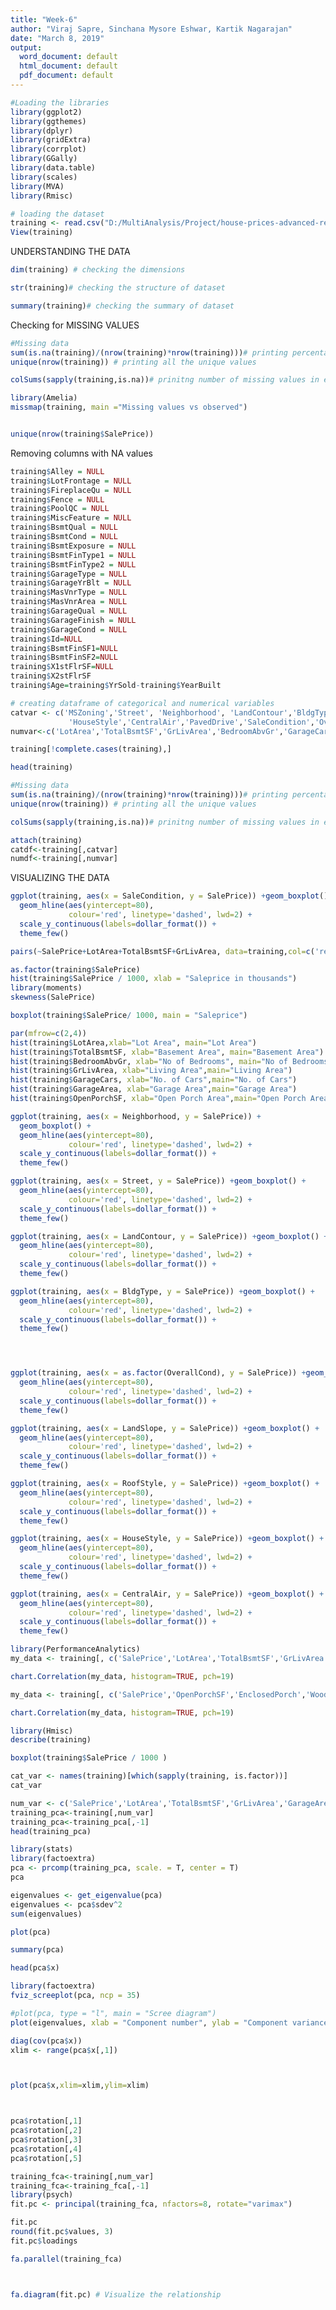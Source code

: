 ---
title: "Week-6"
author: "Viraj Sapre, Sinchana Mysore Eshwar, Kartik Nagarajan"
date: "March 8, 2019"
output:
  word_document: default
  html_document: default
  pdf_document: default
---
```{r}
#Loading the libraries
library(ggplot2)
library(ggthemes)
library(dplyr)
library(gridExtra)
library(corrplot)
library(GGally)
library(data.table)
library(scales)
library(MVA)
library(Rmisc)

```

```{r}
# loading the dataset
training <- read.csv("D:/MultiAnalysis/Project/house-prices-advanced-regression-techniques/Data.csv.csv")
View(training)

```

UNDERSTANDING THE DATA

```{r}
dim(training) # checking the dimensions
```

```{r}
str(training)# checking the structure of dataset
```

```{r}
summary(training)# checking the summary of dataset
```

Checking for MISSING VALUES

```{r}
#Missing data
sum(is.na(training)/(nrow(training)*nrow(training)))# printing percentage of missing data
unique(nrow(training)) # printing all the unique values

colSums(sapply(training,is.na))# prinitng number of missing values in each column 

```

```{r}
library(Amelia)
missmap(training, main ="Missing values vs observed")
```


```{r}


```

```{r}
unique(nrow(training$SalePrice))
```

Removing columns with NA values 

```{r}
training$Alley = NULL 
training$LotFrontage = NULL
training$FireplaceQu = NULL
training$Fence = NULL
training$PoolQC = NULL 
training$MiscFeature = NULL 
training$BsmtQual = NULL 
training$BsmtCond = NULL 
training$BsmtExposure = NULL 
training$BsmtFinType1 = NULL 
training$BsmtFinType2 = NULL
training$GarageType = NULL
training$GarageYrBlt = NULL
training$MasVnrType = NULL 
training$MasVnrArea = NULL 
training$GarageQual = NULL 
training$GarageFinish = NULL 
training$GarageCond = NULL
training$Id=NULL
training$BsmtFinSF1=NULL
training$BsmtFinSF2=NULL
training$X1stFlrSF=NULL
training$X2stFlrSF
training$Age=training$YrSold-training$YearBuilt

```

```{r}
# creating dataframe of categorical and numerical variables
catvar <- c('MSZoning','Street', 'Neighborhood', 'LandContour','BldgType', 'LandSlope', 'RoofStyle',
             'HouseStyle','CentralAir','PavedDrive','SaleCondition','OverallCond' )
numvar<-c('LotArea','TotalBsmtSF','GrLivArea','BedroomAbvGr','GarageCars','GarageArea','OpenPorchSF','EnclosedPorch','WoodDeckSF','PoolArea','Age')


```


```{r}
training[!complete.cases(training),]
```


```{r}
head(training)
```

```{r}
#Missing data
sum(is.na(training)/(nrow(training)*nrow(training)))# printing percentage of missing data
unique(nrow(training)) # printing all the unique values

colSums(sapply(training,is.na))# prinitng number of missing values in each column 

```


```{r}
attach(training)  
catdf<-training[,catvar]
numdf<-training[,numvar]

```

VISUALIZING THE DATA


```{r}
ggplot(training, aes(x = SaleCondition, y = SalePrice)) +geom_boxplot() +
  geom_hline(aes(yintercept=80), 
             colour='red', linetype='dashed', lwd=2) +
  scale_y_continuous(labels=dollar_format()) +
  theme_few()

```

```{r}
pairs(~SalePrice+LotArea+TotalBsmtSF+GrLivArea, data=training,col=c('red','blue','green'))

```

```{r}
as.factor(training$SalePrice)
hist(training$SalePrice / 1000, xlab = "Saleprice in thousands")
library(moments)
skewness(SalePrice)
```

```{r}
boxplot(training$SalePrice/ 1000, main = "Saleprice")
```


```{r}
par(mfrow=c(2,4))
hist(training$LotArea,xlab="Lot Area", main="Lot Area")
hist(training$TotalBsmtSF, xlab="Basement Area", main="Basement Area")
hist(training$BedroomAbvGr, xlab="No of Bedrooms", main="No of Bedrooms")
hist(training$GrLivArea, xlab="Living Area",main="Living Area")
hist(training$GarageCars, xlab="No. of Cars",main="No. of Cars")
hist(training$GarageArea, xlab="Garage Area",main="Garage Area")
hist(training$OpenPorchSF, xlab="Open Porch Area",main="Open Porch Area")
```

```{r}
ggplot(training, aes(x = Neighborhood, y = SalePrice)) +
  geom_boxplot() +
  geom_hline(aes(yintercept=80), 
             colour='red', linetype='dashed', lwd=2) +
  scale_y_continuous(labels=dollar_format()) +
  theme_few()
```
```{r}


ggplot(training, aes(x = Street, y = SalePrice)) +geom_boxplot() +
  geom_hline(aes(yintercept=80), 
             colour='red', linetype='dashed', lwd=2) +
  scale_y_continuous(labels=dollar_format()) +
  theme_few()

ggplot(training, aes(x = LandContour, y = SalePrice)) +geom_boxplot() +
  geom_hline(aes(yintercept=80), 
             colour='red', linetype='dashed', lwd=2) +
  scale_y_continuous(labels=dollar_format()) +
  theme_few()

ggplot(training, aes(x = BldgType, y = SalePrice)) +geom_boxplot() +
  geom_hline(aes(yintercept=80), 
             colour='red', linetype='dashed', lwd=2) +
  scale_y_continuous(labels=dollar_format()) +
  theme_few()




ggplot(training, aes(x = as.factor(OverallCond), y = SalePrice)) +geom_boxplot() +
  geom_hline(aes(yintercept=80), 
             colour='red', linetype='dashed', lwd=2) +
  scale_y_continuous(labels=dollar_format()) +
  theme_few()
```

```{r}
ggplot(training, aes(x = LandSlope, y = SalePrice)) +geom_boxplot() +
  geom_hline(aes(yintercept=80), 
             colour='red', linetype='dashed', lwd=2) +
  scale_y_continuous(labels=dollar_format()) +
  theme_few()

ggplot(training, aes(x = RoofStyle, y = SalePrice)) +geom_boxplot() +
  geom_hline(aes(yintercept=80), 
             colour='red', linetype='dashed', lwd=2) +
  scale_y_continuous(labels=dollar_format()) +
  theme_few()

ggplot(training, aes(x = HouseStyle, y = SalePrice)) +geom_boxplot() +
  geom_hline(aes(yintercept=80), 
             colour='red', linetype='dashed', lwd=2) +
  scale_y_continuous(labels=dollar_format()) +
  theme_few()

ggplot(training, aes(x = CentralAir, y = SalePrice)) +geom_boxplot() +
  geom_hline(aes(yintercept=80), 
             colour='red', linetype='dashed', lwd=2) +
  scale_y_continuous(labels=dollar_format()) +
  theme_few()


```

```{r}
library(PerformanceAnalytics)
my_data <- training[, c('SalePrice','LotArea','TotalBsmtSF','GrLivArea','GarageArea','Age')]

chart.Correlation(my_data, histogram=TRUE, pch=19)
```

```{r}
my_data <- training[, c('SalePrice','OpenPorchSF','EnclosedPorch','WoodDeckSF')]

chart.Correlation(my_data, histogram=TRUE, pch=19)
```




```{r}
library(Hmisc)
describe(training)
```


```{r}
boxplot(training$SalePrice / 1000 )
```


```{r}
cat_var <- names(training)[which(sapply(training, is.factor))]
cat_var
```
```{r}
num_var <- c('SalePrice','LotArea','TotalBsmtSF','GrLivArea','GarageArea','Age','WoodDeckSF','OpenPorchSF','PoolArea')
training_pca<-training[,num_var]
training_pca<-training_pca[,-1]
head(training_pca)

```



```{r}
library(stats)
library(factoextra)
pca <- prcomp(training_pca, scale. = T, center = T)
pca
```

```{r}
eigenvalues <- get_eigenvalue(pca)
eigenvalues <- pca$sdev^2
sum(eigenvalues)
```

```{r}
plot(pca)
```

```{r}
summary(pca)
```
```{r}
head(pca$x)

```


```{r}
library(factoextra)
fviz_screeplot(pca, ncp = 35)
```

```{r}
#plot(pca, type = "l", main = "Scree diagram")
plot(eigenvalues, xlab = "Component number", ylab = "Component variance", type = "l", main ="Scree diagram")

```

```{r}
diag(cov(pca$x))
xlim <- range(pca$x[,1])




```

```{r}
plot(pca$x,xlim=xlim,ylim=xlim)




```

```{r}
pca$rotation[,1]
pca$rotation[,2]
pca$rotation[,3]
pca$rotation[,4]
pca$rotation[,5]

```

```{r}
training_fca<-training[,num_var]
training_fca<-training_fca[,-1]
library(psych)
fit.pc <- principal(training_fca, nfactors=8, rotate="varimax")

```

```{r}
fit.pc
round(fit.pc$values, 3)
fit.pc$loadings


```

```{r}
fa.parallel(training_fca) 




```
```{r}

fa.diagram(fit.pc) # Visualize the relationship




```